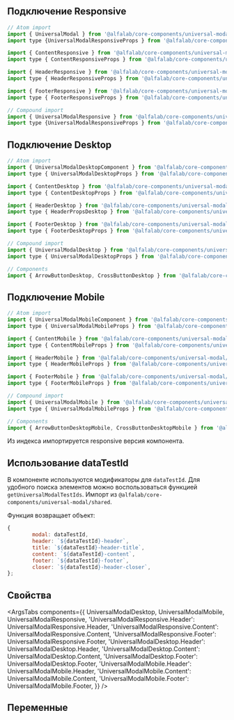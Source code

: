 
## Подключение Responsive

```jsx
// Atom import
import { UniversalModal } from '@alfalab/core-components/universal-modal';
import type {UniversalModalResponsiveProps } from '@alfalab/core-components/universal-modal';

import { ContentResponsive } from '@alfalab/core-components/universal-modal';
import type { ContentResponsiveProps } from '@alfalab/core-components/universal-modal';

import { HeaderResponsive } from '@alfalab/core-components/universal-modal';
import type { HeaderResponsiveProps } from '@alfalab/core-components/universal-modal';

import { FooterResponsive } from '@alfalab/core-components/universal-modal';
import type { FooterResponsiveProps } from '@alfalab/core-components/universal-modal';

// Compound import
import { UniversalModalResponsive } from '@alfalab/core-components/universal-modal';
import type {UniversalModalResponsiveProps } from '@alfalab/core-components/universal-modal';
```

## Подключение Desktop

```jsx
// Atom import
import { UniversalModalDesktopComponent } from '@alfalab/core-components/universal-modal/desktop';
import type { UniversalModalDesktopProps } from '@alfalab/core-components/universal-modal/desktop';

import { ContentDesktop } from '@alfalab/core-components/universal-modal/desktop';
import type { ContentDesktopProps } from '@alfalab/core-components/universal-modal/desktop';

import { HeaderDesktop } from '@alfalab/core-components/universal-modal/desktop';
import type { HeaderPropsDesktop } from '@alfalab/core-components/universal-modal/desktop';

import { FooterDesktop } from '@alfalab/core-components/universal-modal/desktop';
import type { FooterDesktopProps } from '@alfalab/core-components/universal-modal/desktop';

// Compound import
import { UniversalModalDesktop } from '@alfalab/core-components/universal-modal/desktop';
import type { UniversalModalDesktopProps } from '@alfalab/core-components/universal-modal/desktop';

// Components
import { ArrowButtonDesktop, CrossButtonDesktop } from '@alfalab/core-components/universal-modal/desktop';
```

## Подключение Mobile

```jsx
// Atom import
import { UniversalModalMobileComponent } from '@alfalab/core-components/universal-modal/mobile';
import type { UniversalModalMobileProps } from '@alfalab/core-components/universal-modal/mobile';

import { ContentMobile } from '@alfalab/core-components/universal-modal/mobile';
import type { ContentMobileProps } from '@alfalab/core-components/universal-modal/mobile';

import { HeaderMobile } from '@alfalab/core-components/universal-modal/mobile';
import type { HeaderMobileProps } from '@alfalab/core-components/universal-modal/mobile';

import { FooterMobile } from '@alfalab/core-components/universal-modal/mobile';
import type { FooterMobileProps } from '@alfalab/core-components/universal-modal/mobile';

// Compound import
import { UniversalModalMobile } from '@alfalab/core-components/universal-modal/mobile';
import type { UniversalModalMobileProps } from '@alfalab/core-components/universal-modal/mobile';

// Components
import { ArrowButtonDesktopMobile, CrossButtonDesktopMobile } from '@alfalab/core-components/universal-modal/mobile';
```

Из индекса импортируется responsive версия компонента.

## Использование dataTestId

В компоненте используются модификаторы для `dataTestId`.
Для удобного поиска элементов можно воспользоваться функцией `getUniversalModalTestIds`.
Импорт из `@alfalab/core-components/universal-modal/shared`.

Функция возвращает объект:

```jsx
{
        modal: dataTestId,
        header: `${dataTestId}-header`,
        title: `${dataTestId}-header-title`,
        content: `${dataTestId}-content`,
        footer: `${dataTestId}-footer`,
        closer: `${dataTestId}-header-closer`,
};
```

## Свойства

<ArgsTabs
    components={{
        UniversalModalDesktop,
        UniversalModalMobile,
        UniversalModalResponsive,
        'UniversalModalResponsive.Header': UniversalModalResponsive.Header,
        'UniversalModalResponsive.Content': UniversalModalResponsive.Content,
        'UniversalModalResponsive.Footer': UniversalModalResponsive.Footer,
        'UniversalModalDesktop.Header': UniversalModalDesktop.Header,
        'UniversalModalDesktop.Content': UniversalModalDesktop.Content,
        'UniversalModalDesktop.Footer': UniversalModalDesktop.Footer,
        'UniversalModalMobile.Header': UniversalModalMobile.Header,
        'UniversalModalMobile.Content': UniversalModalMobile.Content,
        'UniversalModalMobile.Footer': UniversalModalMobile.Footer,
    }}
/>

## Переменные

<CssVars css={vars} />
